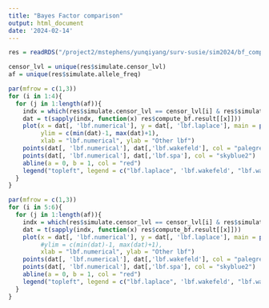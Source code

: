 ```yaml
---
title: "Bayes Factor comparison"
output: html_document
date: '2024-02-14'
---
```


```r
res = readRDS("/project2/mstephens/yunqiyang/surv-susie/sim2024/bf_comparison202402/res_bf.rds")
```

```r
censor_lvl = unique(res$simulate.censor_lvl)
af = unique(res$simulate.allele_freq)
```

```r
par(mfrow = c(1,3))
for (i in 1:4){
  for (j in 1:length(af)){
    indx = which(res$simulate.censor_lvl == censor_lvl[i] & res$simulate.allele_freq == af[j])
    dat = t(sapply(indx, function(x) res$compute_bf.result[[x]]))
    plot(x = dat[, 'lbf.numerical'], y = dat[, 'lbf.laplace'], main = paste0("censor=",censor_lvl[i], ", allele frequency=", af[j]),
         ylim = c(min(dat)-1, max(dat)+1),
         xlab = "lbf.numerical", ylab = "Other lbf")
    points(dat[, 'lbf.numerical'], dat[,'lbf.wakefeld'], col = "palegreen3")
    points(dat[, 'lbf.numerical'], dat[,'lbf.spa'], col = "skyblue2")
    abline(a = 0, b = 1, col = "red")
    legend("topleft", legend = c("lbf.laplace", 'lbf.wakefeld', "lbf.wakefeld+spa", "y=x"), col = c(1, "palegreen3", "skyblue2", 2), pch = 1)
  }
}
```


```r
par(mfrow = c(1,3))
for (i in 5:6){
  for (j in 1:length(af)){
    indx = which(res$simulate.censor_lvl == censor_lvl[i] & res$simulate.allele_freq == af[j])
    dat = t(sapply(indx, function(x) res$compute_bf.result[[x]]))
    plot(x = dat[, 'lbf.numerical'], y = dat[, 'lbf.laplace'], main = paste0("censor=",censor_lvl[i], ", allele frequency=", af[j]),
         #ylim = c(min(dat)-1, max(dat)+1),
         xlab = "lbf.numerical", ylab = "Other lbf")
    points(dat[, 'lbf.numerical'], dat[,'lbf.wakefeld'], col = "palegreen3")
    points(dat[, 'lbf.numerical'], dat[,'lbf.spa'], col = "skyblue2")
    abline(a = 0, b = 1, col = "red")
    legend("topleft", legend = c("lbf.laplace", 'lbf.wakefeld', "lbf.wakefeld+spa", "y=x"), col = c(1, "palegreen3", "skyblue2", 2), pch = 1)
  }
}
```

